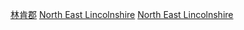 {{Commonscat|North East Lincolnshire}}

[[Category:林肯郡|]]
[[Category:英格蘭的單一管理區地方|North East Lincolnshire]]
[[Category:英格蘭轄區|North East Lincolnshire]]